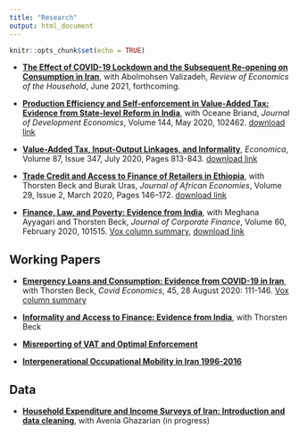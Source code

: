 ```yaml
---
title: "Research"
output: html_document
---
```


```r
knitr::opts_chunk$set(echo = TRUE)
```

- [__The Effect of COVID-19 Lockdown and the Subsequent Re-opening on Consumption in Iran__](https://papers.ssrn.com/sol3/papers.cfm?abstract_id=3662980), with Abolmohsen Valizadeh, _Review of Economics of the Household_, June 2021, forthcoming.

- [__Production Efficiency and Self-enforcement in Value-Added Tax: Evidence from State-level Reform in India__](https://doi.org/10.1016/j.jdeveco.2020.102462), with Oceane Briand, _Journal of Development Economics_, Volume 144, May 2020, 102462. [download link](https://www.dropbox.com/s/n1geb256hfspahr/PE%20VAT.pdf?dl=0)


- [__Value-Added Tax, Input-Output Linkages, and Informality__](https://onlinelibrary.wiley.com/doi/10.1111/ecca.12310), _Economica_, Volume 87, Issue 347, July 2020, Pages 813-843. [download link](https://www.dropbox.com/s/7d2ky4v1do9v2w6/VAT%20IO%20linkage%20and%20informality.pdf?dl=0)

- [__Trade Credit and Access to Finance of Retailers in Ethiopia__](https://academic.oup.com/jae/advance-article-abstract/doi/10.1093/jae/ejz018/5433371?redirectedFrom=fulltext), with Thorsten Beck and Burak Uras, _Journal of African Economies_,  Volume 29, Issue 2, March 2020, Pages 146–172.  [download link](https://www.dropbox.com/s/4blvin1e4xusjx9/BeckHoseiniUras2020.pdf?dl=0)

- [__Finance, Law, and Poverty: Evidence from India__](https://www.sciencedirect.com/science/article/pii/S0929119918308022), with Meghana Ayyagari and Thorsten Beck, _Journal of Corporate Finance_, Volume 60, February 2020, 101515. [Vox column summary](http://www.voxeu.org/article/migrating-out-poverty-role-finance), [download link](https://www.dropbox.com/s/rps5qr8ryzd7g02/Finance%20and%20Poverty%20in%20India-072319-MA.pdf?dl=0)

## Working Papers
- [__Emergency Loans and Consumption: Evidence from COVID-19 in Iran__](https://papers.ssrn.com/sol3/papers.cfm?abstract_id=3683572), with Thorsten Beck, _Covid Economics_, 45, 28 August 2020: 111-146. [Vox column summary](https://voxeu.org/article/emergency-loans-and-consumption-evidence-covid-19-iran) 

- [__Informality and Access to Finance: Evidence from India__](https://www.dropbox.com/s/yc2z6ufmkbpbxee/Informality%20and%20access%20to%20finance%20October2019.pdf?dl=0), with Thorsten Beck 


- [__Misreporting of VAT and Optimal Enforcement__](http://papers.ssrn.com/sol3/papers.cfm?abstract_id=2505998) 

- [__Intergenerational Occupational Mobility in Iran 1996-2016__](https://www.dropbox.com/s/r6n7dr7y8htz1fa/paper.pdf?dl=0)


## Data
- [__Household Expenditure and Income Surveys of Iran: Introduction and data cleaning__](https://m-hoseini.github.io/HEIS), with Avenia Ghazarian (in progress)